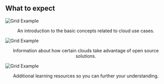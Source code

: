 
<PageDescription>

## What to expect

</PageDescription>

<Row>

  <Column colLg={4} colMd={4}>

![Grid Example](guides/images/cloud.svg)


<p style="text-align: center;">An introduction to the basic concepts related to cloud use cases.</p>

  </Column>

  <Column colLg={4} colMd={4}>

![Grid Example](guides/images/idea.svg)

<p style="text-align: center;">Information about how certain clouds take advantage of open source solutions.</p>

  </Column>

  <Column colLg={4} colMd={4}>

![Grid Example](guides/images/teacher.svg)

<p style="text-align: center;">Additional learning resources so you can further your understanding.</p>

  </Column>

</Row>
